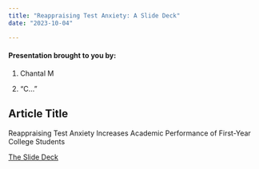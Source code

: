 ```yaml
---
title: "Reappraising Test Anxiety: A Slide Deck"
date: "2023-10-04"

---
```


#### Presentation brought to you by:

1.  Chantal M

2.  "C..."

## Article Title

Reappraising Test Anxiety Increases Academic Performance of First-Year College Students


[The Slide Deck](slides_here/slides2.qmd)
